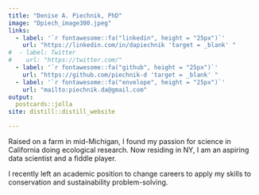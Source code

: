 ```yaml
---
title: "Denise A. Piechnik, PhD"
image: "Dpiech_image300.jpeg"
links:
  - label: '`r fontawesome::fa("linkedin", height = "25px")`'
    url: "https://linkedin.com/in/dapiechnik 'target = _blank' "
#  - label: Twitter
#    url: "https://twitter.com/"
  - label: '`r fontawesome::fa("github", height = "25px")`'
    url: "https://github.com/piechnik-d 'target = _blank' "
  - label: '`r fontawesome::fa("envelope", height = "25px")`'
    url: "mailto:piechnik.da@gmail.com"
output:
  postcards::jolla
site: distill::distill_website

---
```

 
Raised on a farm in mid-Michigan, I found my passion for science in California doing ecological research.  Now residing in NY, I am an aspiring data scientist and a fiddle player.  

I recently left an academic position to change careers to apply my skills to conservation and sustainability problem-solving.

